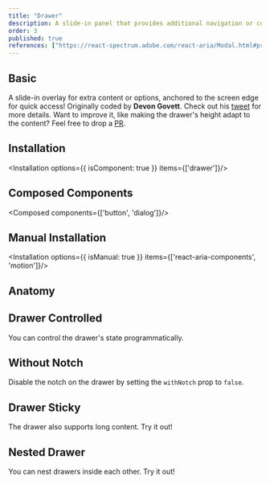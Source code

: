 ```yaml
---
title: "Drawer"
description: A slide-in panel that provides additional navigation or content without disrupting the main interface, ideal for side menus and overlays.
order: 3
published: true
references: ["https://react-spectrum.adobe.com/react-aria/Modal.html#props", "https://motion.dev/animate-presence"]
---
```



## Basic
A slide-in overlay for extra content or options, anchored to the screen edge for quick access! Originally coded by **Devon Govett**. Check out his [tweet](https://x.com/devongovett/status/1674470185783402496) for more details. Want to improve it, like making the drawer's height adapt to the content? Feel free to drop a [PR](https://github.com/irsyadadl/intentui).
<How toUse="overlays/drawer/drawer-basic-demo" />

## Installation
<Installation options={{ isComponent: true }} items={['drawer']}/>


## Composed Components
<Composed components={['button', 'dialog']}/>

## Manual Installation
<Installation options={{ isManual: true }} items={['react-aria-components', 'motion']}/>
<SourceCode toShow='drawer'/>

## Anatomy
<Anatomy show='drawer-anatomy'/>

## Drawer Controlled
You can control the drawer's state programmatically.
<How toUse="overlays/drawer/drawer-controlled-demo" />

## Without Notch
Disable the notch on the drawer by setting the `withNotch` prop to `false`.
<How toUse="overlays/drawer/drawer-without-notch-demo" />

## Drawer Sticky
The drawer also supports long content. Try it out!
<How toUse="overlays/drawer/drawer-sticky-demo" />

## Nested Drawer
You can nest drawers inside each other. Try it out!
<How toUse="overlays/drawer/drawer-nested-demo" />

